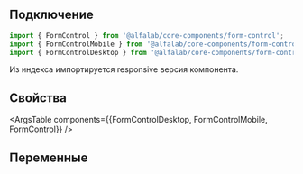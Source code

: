 
## Подключение

```jsx
import { FormControl } from '@alfalab/core-components/form-control';
import { FormControlMobile } from '@alfalab/core-components/form-control/mobile';
import { FormControlDesktop } from '@alfalab/core-components/form-control/desktop';
```
Из индекса импортируется responsive версия компонента. 

## Свойства

<ArgsTable components={{FormControlDesktop, FormControlMobile, FormControl}} />

## Переменные

<CssVars css={vars} />

